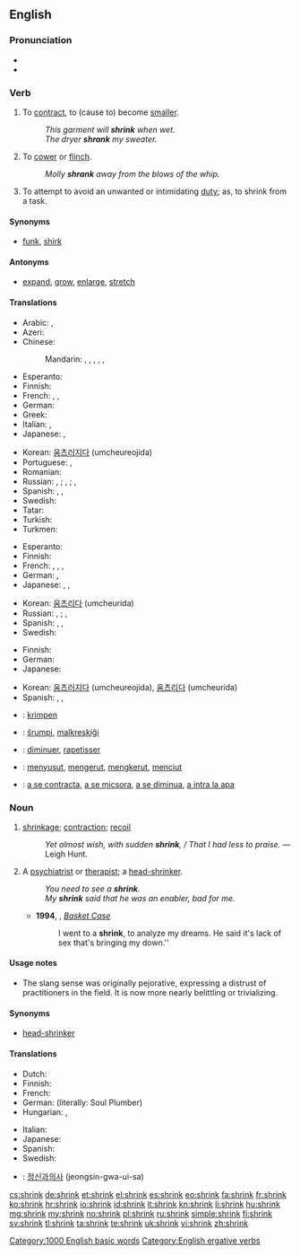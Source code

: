 ==English==

===Pronunciation===
* {{IPA|/ˈʃɻɪŋk/}}
* {{rhymes|ɪŋk}}

===Verb===
{{en-verb|shrinks|shrinking|'''[[shrank]]''' or '''[[shrunk]]'''|'''[[shrunk]]''' or '''[[shrunken]]'''}}

# {{ergative}} To [[contract]], to (cause to) become [[smaller]].
#: ''This garment will '''shrink''' when wet.''
#: ''The dryer '''shrank''' my sweater.''
# {{intransitive}} To [[cower]] or [[flinch]].
#: ''Molly '''shrank''' away from the blows of the whip.''
# {{intransitive|figuratively}} To attempt to avoid an unwanted or intimidating [[duty]]; as, to shrink from a task.

====Synonyms====
* {{sense|avoid an unwanted task}} [[funk]], [[shirk]]

====Antonyms====
* [[expand]], [[grow]], [[enlarge]], [[stretch]]

====Translations====
{{trans-top|intransitive: to contract, to become smaller}}
* Arabic: {{t-|ar|تقلص|tr=taqallaSa}},  {{t-|ar|أحجم|tr='aHjama}}
* Azeri: {{t-|az|kiçilmək}}
* Chinese:
*: Mandarin: {{t|cmn|收縮|sc=Hani}},  {{t|cmn|收缩|tr=shōusuō|sc=Hani}},  {{t-|cmn|縮|sc=Hani}},  {{t-|cmn|缩|tr=suō|sc=Hani}},  {{t|cmn|縮水|sc=Hani}},  {{t|cmn|缩水|tr=suōshuǐ|sc=Hani}}
* Esperanto: {{t-|eo|etiĝi}}
* Finnish: {{t+|fi|kutistua}}
* French: {{t+|fr|se réduire}},  {{t+|fr|rétrécir}},  {{t+|fr|se resserrer}}
* German: {{t+|de|schrumpfen}}
* Greek: {{t+|el|μπάζω|tr=bázo|sc=Grek}}
* Italian: {{t-|it|restringersi}}, {{t+|it|ritirarsi}}
* Japanese: {{t+|ja|縮む|tr=[[ちじむ]], chijimu}}, {{t-|ja|縮まる|tr=[[ちじまる]], chijimaru}}
{{trans-mid}}
* Korean: [[움츠러지다]] (umcheureojida)
* Portuguese: {{t+|pt|encolher}}, {{t+|pt|contrair}}
* Romanian: {{t-|ro|micșora}}
* Russian: {{t+|ru|сжиматься|tr=sžimát’sja}} {{impf}}, {{t-|ru|сжаться|tr=sžát’sja}} {{pf.}};  {{t+|ru|сокращаться|tr=sokraščát’sja}} {{impf}}, {{t+|ru|сократиться|tr=sokratít’sja}} {{impf}}; {{t+|ru|уменьшаться|tr=umen’šát’sja}} {{impf}}, {{t+|ru|уменьшиться|tr=umén’šit’sja}} {{pf.}}
* Spanish: {{t+|es|contraerse}},  {{t-|es|encogerse}}, {{t-|es|achicarse}}
* Swedish: {{t+|sv|krympa}}
* Tatar: {{t-|tt|keçeräyü|sc=Cyrl}}
* Turkish: {{t+|tr|küçülmek}}
* Turkmen: {{t-|tk|kiçelmek}}
{{trans-bottom}}

{{trans-top|transitive: to cause something to shrink}}
* Esperanto: {{t+|eo|etigi}}
* Finnish: {{t-|fi|kutistaa}}
* French: {{t+|fr|rétrécir}},  {{t-|fr|faire rétrécir}},  {{t+|fr|rapetisser}},  {{t+|fr|diminuer}}
* German: {{t+|de|schrumpfen}},  {{t+|de|abnehmen}}
* Japanese: {{t-|ja|縮める|tr=[[ちじめる]], chijimeru}}, {{t-|ja|縮小する|tr=[[しゅくしょうする]], shukushō suru}}, {{t-|ja|短縮する|tr=[[たんしゅくする]], tanshuku suru}}
{{trans-mid}}
* Korean: [[움츠리다]] (umcheurida)
* Russian: {{t+|ru|уменьшать|tr=umen’šát’}} {{impf}}, {{t+|ru|уменьшить|tr=umén’šit’}} {{pf.}};  {{t+|ru|сжимать|tr=sžimát’}} {{impf}}, {{t+|ru|сжать|tr=sžat’}} {{pf.}}
* Spanish: {{t+|es|encoger}}, {{t-|es|mermar}}, {{t+|es|contraer}}
* Swedish: {{t+|sv|krympa}}
{{trans-bottom}}

{{trans-top|intransitive: to attempt to avoid an unwanted or intimidating duty}}
* Finnish: {{t+|fi|luistaa}}
* German: {{t+|de|drücken|alt=sich drücken}}
* Japanese: {{t-|ja|尻込みする|tr=[[しりごみする]], shirigomi suru}}
{{trans-mid}}
* Korean: [[움츠러지다]] (umcheureojida), {{qualifier|transitive}} [[움츠리다]] (umcheurida)
* Spanish: {{t+|es|zafar|alt=zafarse}}, {{t+|es|rehuir}}, {{t+|es|correr|alt=correrse}}
{{trans-bottom}}

{{checktrans-top}}
* {{ttbc|nl}}: [[krimpen]]
* {{ttbc|eo}}: [[ŝrumpi]], [[malkreskiĝi]]
* {{ttbc|fr}}: [[diminuer]], [[rapetisser]]
* {{ttbc|id}}: [[susut|menyusut]], [[kerut|mengerut]], [[kerut|mengkerut]], [[ciut|menciut]]
{{trans-mid}}
* {{ttbc|ro}}: [[a se contracta]], [[a se micsora]], [[a se diminua]], [[a intra la apa]]
{{trans-bottom}}

===Noun===
{{en-noun}}

# [[shrinkage]]; [[contraction]]; [[recoil]]
#: ''Yet almost wish, with sudden '''shrink''', / That I had less to praise.'' &mdash; Leigh Hunt.
# {{slang|sometimes|pejorative}} A [[psychiatrist]] or [[therapist]]; a [[head-shrinker]].
#: ''You need to see a '''shrink'''.''
#: ''My '''shrink''' said that he was an enabler, bad for me.''
#* '''1994''', {{w|Green Day}}, ''[[w:Basket Case (song)|Basket Case]]''
#*: I went to a '''shrink''', to analyze my dreams. He said it's lack of sex that's bringing my down.''

====Usage notes====
* The slang sense was originally pejorative, expressing a distrust of practitioners in the field. It is now more nearly belittling or trivializing.

====Synonyms====
* [[head-shrinker]]

====Translations====
{{trans-top|psychiatrist or therapist (informal, belittling)}}
* Dutch: {{t+|nl|zielknijper}}
* Finnish: {{t+|fi|kallonkutistaja}}
* French: {{t+|fr|psy|m}}
* German: {{t-|de|Seelenklempner|m}} (literally: Soul Plumber)
* Hungarian: {{t-|hu|fejzsugorító}}, {{t-|hu|lélekdoki}}
{{trans-mid}}
* Italian: {{t-|it|strizzacervelli|m}}
* Japanese: {{t-|ja|精神科医|tr=[[せいしんかい]], sēshin-ka-i}}
* Spanish: {{qualifier|colloquial}} {{t-|es|loquero|m}}
* Swedish: {{t-|sv|hjärnskrynklare|c}}
{{trans-bottom}}

{{checktrans-top|most of these seem clearly wrong, missing the informal, somewhat pejorative connotation; can't tell about Japanese and Korean}}
{{trans-mid}}
* {{ttbc|ko}}: [[정신과의사]] (jeongsin-gwa-ui-sa)
{{trans-bottom}}

[[Category:1000 English basic words]]
[[Category:English ergative verbs]]

[[cs:shrink]]
[[de:shrink]]
[[et:shrink]]
[[el:shrink]]
[[es:shrink]]
[[eo:shrink]]
[[fa:shrink]]
[[fr:shrink]]
[[ko:shrink]]
[[hr:shrink]]
[[io:shrink]]
[[id:shrink]]
[[it:shrink]]
[[kn:shrink]]
[[li:shrink]]
[[hu:shrink]]
[[mg:shrink]]
[[my:shrink]]
[[no:shrink]]
[[pl:shrink]]
[[ru:shrink]]
[[simple:shrink]]
[[fi:shrink]]
[[sv:shrink]]
[[tl:shrink]]
[[ta:shrink]]
[[te:shrink]]
[[uk:shrink]]
[[vi:shrink]]
[[zh:shrink]]